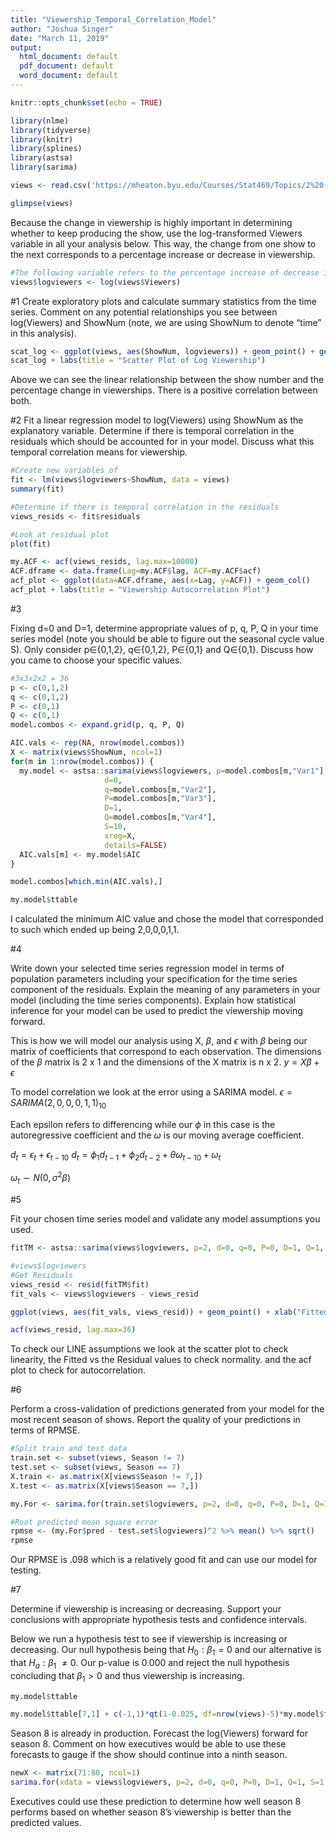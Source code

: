 ```yaml
---
title: "Viewership_Temporal_Correlation_Model"
author: "Joshua Singer"
date: "March 11, 2019"
output:
  html_document: default
  pdf_document: default
  word_document: default
---
```


```r
knitr::opts_chunk$set(echo = TRUE)
```


```r
library(nlme)
library(tidyverse)
library(knitr)
library(splines)
library(astsa)
library(sarima)
```


```r
views <- read.csv('https://mheaton.byu.edu/Courses/Stat469/Topics/2%20-%20TemporalCorrelation/1%20-%20TimeSeries/HWCaseStudy/Data/Viewership.txt', header = TRUE, sep="")

glimpse(views)
```


Because the change in viewership is highly important in determining whether to keep producing the show, use the log-transformed Viewers variable in all your analysis below. This way, the change from one show to the next corresponds to a percentage increase or decrease in viewership.

```r
#The following variable refers to the percentage increase of decrease in viewership
views$logviewers <- log(views$Viewers)
```

#1
Create exploratory plots and calculate summary statistics from the time series. Comment on any potential relationships you see between  log(Viewers) and ShowNum (note, we are using ShowNum to denote “time” in this analysis).

```r
scat_log <- ggplot(views, aes(ShowNum, logviewers)) + geom_point() + geom_path() + geom_smooth(se = FALSE)
scat_log + labs(title = "Scatter Plot of Log Viewership")
```
Above we can see the linear relationship between the show number and the percentage change in viewerships. There is a positive correlation between both.


#2
Fit a linear regression model to log(Viewers) using ShowNum as the explanatory variable. Determine if there is temporal correlation in the residuals which should be accounted for in your model. Discuss what this temporal correlation means for viewership.
```r
#Create new variables of 
fit <- lm(views$logviewers~ShowNum, data = views)
summary(fit)

#Determine if there is temporal correlation in the residuals
views_resids <- fit$residuals

#Look at residual plot
plot(fit)
```

```r
my.ACF <- acf(views_resids, lag.max=10000)
ACF.dframe <- data.frame(Lag=my.ACF$lag, ACF=my.ACF$acf)
acf_plot <- ggplot(data=ACF.dframe, aes(x=Lag, y=ACF)) + geom_col()
acf_plot + labs(title = "Viewership Autocorrelation Plot")
```
#3

Fixing d=0 and D=1, determine appropriate values of p, q, P, Q in your time series model (note you should be able to figure out the seasonal cycle value S). Only consider p∈{0,1,2}, q∈{0,1,2}, P∈{0,1} and Q∈{0,1}. Discuss how you came to choose your specific values.
```r
#3x3x2x2 = 36
p <- c(0,1,2)
q <- c(0,1,2)
P <- c(0,1)
Q <- c(0,1)
model.combos <- expand.grid(p, q, P, Q)

AIC.vals <- rep(NA, nrow(model.combos))
X <- matrix(views$ShowNum, ncol=1)
for(m in 1:nrow(model.combos)) {
  my.model <- astsa::sarima(views$logviewers, p=model.combos[m,"Var1"],
                     d=0,
                     q=model.combos[m,"Var2"],
                     P=model.combos[m,"Var3"],
                     D=1,
                     Q=model.combos[m,"Var4"],
                     S=10,
                     xreg=X,
                     details=FALSE)
  AIC.vals[m] <- my.model$AIC
}

model.combos[which.min(AIC.vals),]

my.model$ttable


```
I calculated the minimum AIC value and chose the model that corresponded to such which ended up being 2,0,0,0,1,1. 


#4 

Write down your selected time series regression model in terms of population parameters including your specification for the time series component of the residuals. Explain the meaning of any parameters in your model (including the time series components). Explain how statistical inference for your model can be used to predict the viewership moving forward.

This is how we will model our analysis using X, $\beta$, and $\epsilon$ with $\beta$ being our matrix of coefficients that correspond to each observation. The dimensions of the $\beta$ matrix is 2 x 1 and the dimensions of the X matrix is n x 2.
$y = X\beta + \epsilon$

To model correlation we look at the error using a SARIMA model.
$\epsilon = SARIMA(2, 0, 0, 0, 1, 1)_{10}$

Each epsilon refers to differencing while our $\phi$ in this case is the autoregressive coefficient and the $\omega$ is our moving average coefficient. 

$d_t = \epsilon_t + \epsilon_{t-10}$
$d_t = \phi_1 d_{t-1} + \phi_2 d_{t-2} + \theta\omega_{t-10} + \omega_t$

$\omega_t \sim N(0, \sigma^2\beta)$

#5

Fit your chosen time series model and validate any model assumptions you used.
```r
fitTM <- astsa::sarima(views$logviewers, p=2, d=0, q=0, P=0, D=1, Q=1, S=10, xreg=X, details=FALSE)

#views$logviewers
#Get Residuals
views_resid <- resid(fitTM$fit)
fit_vals <- views$logviewers - views_resid

ggplot(views, aes(fit_vals, views_resid)) + geom_point() + xlab("Fitted Values") + ylab("Residuals")

acf(views_resid, lag.max=36)

```
To check our LINE assumptions we look at the scatter plot to check linearity, the Fitted vs the Residual values to check normality. and the acf plot to check for autocorrelation.

#6

Perform a cross-validation of predictions generated from your model for the most recent season of shows. Report the quality of your predictions in terms of RPMSE. 
```r
#Split train and test data
train.set <- subset(views, Season != 7)
test.set <- subset(views, Season == 7)
X.train <- as.matrix(X[views$Season != 7,])
X.test <- as.matrix(X[views$Season == 7,])

my.For <- sarima.for(train.set$logviewers, p=2, d=0, q=0, P=0, D=1, Q=1, S=10, xreg=X.train, n.ahead=10, newxreg=X.test)

#Root predicted mean square error
rpmse <- (my.For$pred - test.set$logviewers)^2 %>% mean() %>% sqrt()
rpmse
```
Our RPMSE is .098 which is a relatively good fit and can use our model for testing.


#7

Determine if viewership is increasing or decreasing. Support your conclusions with appropriate hypothesis tests and confidence intervals.

Below we run a hypothesis test to see if viewership is increasing or decreasing. Our null hypothesis being that $H_0: \beta_1 = 0$  and our alternative is that $H_a: \beta_1 ~\ne 0$. Our p-value is 0.000 and reject the null hypothesis concluding that $\beta_1 > 0$ and thus viewership is increasing.
```r
my.model$ttable

my.model$ttable[7,1] + c(-1,1)*qt(1-0.025, df=nrow(views)-5)*my.model$ttable[7,2]

```



Season 8 is already in production. Forecast the log(Viewers) forward for season 8. Comment on how executives would be able to use these forecasts to gauge if the show should continue into a ninth season.
```r
newX <- matrix(71:80, ncol=1)
sarima.for(xdata = views$logviewers, p=2, d=0, q=0, P=0, D=1, Q=1, S=1, n.ahead=10, newxreg=newX)
```
Executives could use these prediction to determine how well season 8 performs based on whether season 8's viewership is better than the predicted values.

